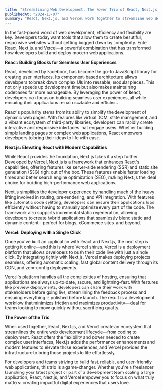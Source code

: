 ---
title: "Streamlining Web Development: The Power Trio of React, Next.js, and Vercel"
publishedAt: "2024-10-07"
summary: "React, Next.js, and Vercel work together to streamline web development by simplifying the creation, optimization, and deployment of modern web applications, enabling developers to focus on building efficient, scalable, and user-friendly experiences."
---

In the fast-paced world of web development, efficiency and flexibility are key. Developers today want tools that allow them to create beautiful, responsive websites without getting bogged down by complexity. Enter React, Next.js, and Vercel—a powerful combination that has transformed how developers build and deploy modern web applications.

**React: Building Blocks for Seamless User Experiences**

React, developed by Facebook, has become the go-to JavaScript library for creating user interfaces. Its component-based architecture allows developers to break down complex UIs into reusable, modular pieces. This not only speeds up development time but also makes maintaining codebases far more manageable. By leveraging the power of React, developers can focus on building seamless user experiences, all while ensuring their applications remain scalable and efficient.

React's popularity stems from its ability to simplify the development of dynamic web pages. With features like virtual DOM, state management, and a vibrant ecosystem of third-party libraries, developers can rapidly create interactive and responsive interfaces that engage users. Whether building simple landing pages or complex web applications, React empowers developers to bring their ideas to life with ease.

**Next.js: Elevating React with Modern Capabilities**

While React provides the foundation, Next.js takes it a step further. Developed by Vercel, Next.js is a framework that enhances React's capabilities, offering features like server-side rendering (SSR) and static site generation (SSG) right out of the box. These features enable faster loading times and better search engine optimization (SEO), making Next.js the ideal choice for building high-performance web applications.

Next.js simplifies the developer experience by handling much of the heavy lifting involved in routing, pre-rendering, and API integration. With features like automatic code splitting, developers can ensure their applications load efficiently without having to manually optimize every part of the code. The framework also supports incremental static regeneration, allowing developers to create hybrid applications that seamlessly blend static and dynamic content—perfect for blogs, eCommerce sites, and beyond.

**Vercel: Deploying with a Single Click**

Once you've built an application with React and Next.js, the next step is getting it online—and this is where Vercel shines. Vercel is a deployment platform that allows developers to push their code live with just a single click. By integrating tightly with Next.js, Vercel makes deploying projects seamless, offering automatic scaling, fast global content delivery through its CDN, and zero-config deployments.

Vercel's platform handles all the complexities of hosting, ensuring that applications are always up-to-date, secure, and lightning-fast. With features like preview deployments, developers can share their work with stakeholders before going live, streamlining the feedback process and ensuring everything is polished before launch. The result is a development workflow that minimizes friction and maximizes productivity—ideal for teams looking to move quickly without sacrificing quality.

**The Power of the Trio**

When used together, React, Next.js, and Vercel create an ecosystem that streamlines the entire web development lifecycle—from coding to deployment. React offers the flexibility and power needed to create complex user interfaces, Next.js adds the performance enhancements and modern features to elevate those experiences, and Vercel provides the infrastructure to bring those projects to life effortlessly.

For developers and teams striving to build fast, reliable, and user-friendly web applications, this trio is a game-changer. Whether you're a freelancer launching your latest project or part of a development team scaling a large application, React, Next.js, and Vercel empower you to focus on what truly matters: creating impactful digital experiences that users love.

